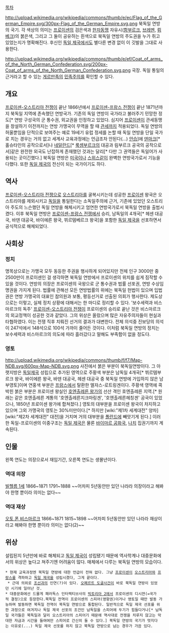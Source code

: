 [[목차]]



http://upload.wikimedia.org/wikipedia/commons/thumb/e/ec/Flag_of_the_German_Empire.svg/300px-Flag_of_the_German_Empire.svg.png
북독일 연방의 국기. 각 색상의 의미는 [[프로이센]]의 검은색과 [[한자동맹]] 자유시([[함부르크]], [[브레멘]], [[뤼베크]])의 붉은색, 그리고 그 둘이 공유하는 흰색으로 북독일 연방의 주도권을 누가 쥐고 있었는지가 명확해진다. 후신인 [[독일 제국]]에서도 별다른 변경 없이 이 깃발을 그대로 사용한다.

http://upload.wikimedia.org/wikipedia/commons/thumb/e/ef/Coat_of_arms_of_the_North_German_Confederation.svg/200px-Coat_of_arms_of_the_North_German_Confederation.svg.png
국장. 독일 통일의 근거라고 할 수 있는 [[게르만족]]의 [[민족주의]]를 확인할 수 있다.

== 개요 ==
[[프로이센-오스트리아 전쟁]]이 끝난 1866년에서 [[프로이센-프랑스 전쟁]]이 끝난 1871년까지 북독일 지역에 존속했던 연방국가.
기존의 독일 연방이 국가라고 불러주기 민망한 정도[* 연방 구성국의 군 통수권, 외교권을 인정하고 있었다. 심지어 [[프로이센]]이 관세동맹을 창설하기 이전까지는 연방 가맹국이 무역을 할 때 [[관세]]까지 적용되었다. 독일 연방의 허울뿐임을 단적으로 보여주는 예로 19세기 유럽 정세를 논할 때 독일 연방을 단일 국가로 치는 경우는 거의 없고 세계사 교육과정에는 언급조차 안된다(...) [[안습]]]에 [[덴마크]][* 홀슈타인의 공작으로서]나 [[네덜란드]][* [[룩셈부르크]]의 대공과 림부르크 공국의 공작으로서]같은 완전한 외국도 난잡하게 존재했던 것과는 달리[* 다만 그 권역들은 독일어가 사용되는 곳이긴했다.] 북독일 연방은 [[미국]]이나 [[스위스]]같이 완벽한 연방국가로서  기능을 다했다. 또한 [[독일 제국]]의 전신이 되는 국가이기도 하다.

== 역사 ==
[[프로이센-오스트리아 전쟁]]으로 [[오스트리아]]를 굴복시키는데 성공한 [[프로이센]] 왕국은 오스트리아를 제외시키고 [[독일]]을 통일한다는 소독일주의에 근거, 기존에 있었던 오스트리아 주도의 느슨했던 독일 연방을 해체시키고 엄연한 연방국가로서 북독일 연방을 출범시켰다.
이후 북독일 연방은 [[프로이센-프랑스 전쟁]]에서 승리, 남독일의 4개국[* 헤센 대공국, 바덴 대공국, 바이에른 왕국, 뷔르템베르크 왕국]을 포함한 [[독일 제국]]을 선포하면서 공식적으로 해체되었다.

== 사회상 ==
=== 정치 ===
명목상으로는 가맹국 모두 동등한 주권을 행사하게 되어있지만 전체 인구 3000만 중 2500만이 프로이센인 걸 생각하면 북독일 연방에서 프로이센의 위치를 쉽게 짐작할 수 있을 것이다.
연방의 의장은 프로이센의 국왕으로 군 통수권과 법률 선포권, 연방 수상임명권을 가지게 된다. 법률에 관해선 모든 연방법률의 위에는 북독일 헌법이 있으며 입법권은 연방 가맹국의 대표인 참의원과 보통, 평등선거로 선출된 의회가 행사한다.
제도상으로는 이렇고, 실제 정치 상황에 대해서는 한 마디로 정리할 수 있다. '보수세력과 비스마르크의 독주'
[[프로이센-오스트리아 전쟁]]이 프로이센의 승리로 끝난 것은 비스마르크의 외교정책이 성공한 것과 같았다. 그의 위상은 올랐으며 많은 자유주의자들이 현실과 타협하였다. 이는 전쟁 직후 치뤄진 선거의 결과가 대변한다. 전체 의석중 진보당의 의석이 247석에서 148석으로 100석 가까이 줄어든 것이다. 이처럼 북독일 연방의 정치는 보수세력과 비스마르크의 의도에 따라 흘러갔다고 말해도 부족함이 없을 정도다.

=== 영토 ===
http://upload.wikimedia.org/wikipedia/commons/thumb/f/f7/Map-NDB.svg/600px-Map-NDB.svg.png
사진에서 붉은 부분이 북독일연방이다. 그 아랫지방은 [[독일제국]] 성립으로 추가된 영역으로 주황색 부분은 남독일 4개국[* 뷔르템부르크 왕국, 바이에른 왕국, 바덴 대공국, 헤센 대공국 중 북독일 연방에 가입하지 않은 남부영토]이며 연홍색 부분은 [[프랑스]]에서 탈환한 엘자스-로트링겐이다. 주황색 영역에 콕 박힌 붉은 부분은 프로이센 왕실인 [[호엔촐레른 왕조|호엔촐레른 왕가]]의 선산 격인 호엔촐레른 지역.[* 원래는 같은 호엔촐레른 계통의 '호엔촐레른지크마링겐', '호엔촐레른헤칭겐' 공국이 있었으나, 1850년 프로이센 왕가에 합쳐졌다.]
영토의 대부분을 프로이센 왕국이 차지하고 있으며 그외 가맹국의 영토는 30%미만이다.[* 하지만 [wiki:"제1차 세계대전" 양차][wiki:"제2차 세계대전" 대전]을 거치며 거의 대부분을 [[폴란드]]에 빼앗기게 된다.] 이러한 독일-프로이센의 이중구조는 [[독일 제국]]은 물론 [[바이마르 공화국]], [[나치]] 집권기까지 계속된다.

== 인물 ==
왼쪽 연도는 의장으로서 재임기간, 오른쪽 연도는 생몰년이다.
=== 역대 의장 ===
[[빌헬름 1세]]  1866~1871  1791~1888
~~어차피 5년동안만 있던 나라라 의장이라고 해봐야 한명 뿐이라 의미는 없다~~
=== 역대 재상 ===
[[오토 폰 비스마르크]]  1866~1871  1815~1898
~~어차피 5년동안만 있던 나라라 재상이라고 해봐야 한명 뿐이라 의미는 없다(2)~~
== 위상 ==
설립된지 5년만에 바로 해체되고 [[독일 제국]]이 성립됐기 때문에 역사학계나 대중문화에서의 위상은 높다고 쳐주기엔 어려움이 많다. 매체에서 다루는 북독일 연방의 모습이다.

 * 현재 교육과정엔 북독일 연방에 대한 언급이 전혀 없다. 그냥 [[프로이센]]이 [[오스트리아]]와 [[프랑스]]를 격파하고 [[독일 제국]]을 성립시켰다, 그게 끝이다.
  * 근데 의외로 [[조선]]과의 인연(?)이 있다. [[오페르트 도굴사건]]이 바로 북독일 연방이 있었던 시기에 일어난 것.
 * 대중문화에선 드물게 패러독스 인터렉티브사의 [[빅토리아 2]]에서 프로이센의 디시젼(=국가적 결정)으로 등장한다.북독일 전역이 프로이센의 스피어(영향권)이거나 영토일 때만 발동 가능하며 발동하면 북독일 전역이 북독일 연방으로 통합된다. 일반적으로 독일 제국 선포를 위한 과정으로 여겨지나 독일 제국 선포의 조건인 남독일을 스피어에 두기가 힘들다거나[* 남독일 국가들은 북독일과 달리 오스트리아의 스피어기 때문에 역사대로 전쟁을 치루지 않고는 막대한 자금과 시간을 들여여만 스피어로 간신히 둘 수 있다.] 북독일 연방의 국기가 멋지다는 이유로(...) 독일 제국 선포를 하지 않고 북독일 연방으로 남는 경우가 가끔 있다.
